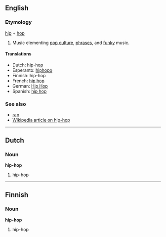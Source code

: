 ==English==
===Etymology===
[[hip]] + [[hop]]<!-- is this really an etymology?? -->

# Music elementing [[pop culture]], [[phrase]]s, and [[funky]] music.

====Translations====
*Dutch: hip-hop
*Esperanto: [[hiphopo]]
*Finnish: hip-hop
*French: [[hip hop]]
*German: [[Hip Hop]]
*Spanish: [[hip hop]]

===See also===
*[[rap]]
*[[w:hip-hop|Wikipedia article on hip-hop]]

----

==Dutch==
===Noun===
'''hip-hop'''

# hip-hop

----

==Finnish==
===Noun===
'''hip-hop'''

# hip-hop